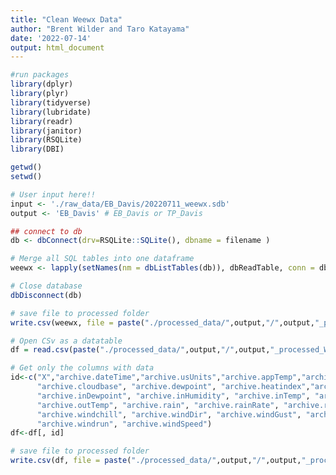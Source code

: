 ```yaml
---
title: "Clean Weewx Data"
author: "Brent Wilder and Taro Katayama"
date: '2022-07-14'
output: html_document
---
```


```r
#run packages
library(dplyr)
library(plyr)
library(tidyverse)
library(lubridate)
library(readr)
library(janitor)
library(RSQLite)
library(DBI)
```

```r

getwd()
setwd()

# User input here!!
input <- './raw_data/EB_Davis/20220711_weewx.sdb'
output <- 'EB_Davis' # EB_Davis or TP_Davis

## connect to db
db <- dbConnect(drv=RSQLite::SQLite(), dbname = filename )

# Merge all SQL tables into one dataframe
weewx <- lapply(setNames(nm = dbListTables(db)), dbReadTable, conn = db)

# Close database
dbDisconnect(db)

# save file to processed folder
write.csv(weewx, file = paste("./processed_data/",output,"/",output,"_processed_WEEWX.csv", sep = ""))

# Open CSv as a datatable
df = read.csv(paste("./processed_data/",output,"/",output,"_processed_WEEWX.csv", sep = ""))

# Get only the columns with data
id<-c("X","archive.dateTime","archive.usUnits","archive.appTemp","archive.barometer",
      "archive.cloudbase", "archive.dewpoint", "archive.heatindex","archive.humidex",
      "archive.inDewpoint", "archive.inHumidity", "archive.inTemp", "archive.outHumidity",
      "archive.outTemp", "archive.rain", "archive.rainRate", "archive.rxCheckPercent",
      "archive.windchill", "archive.windDir", "archive.windGust", "archive.windGustDir",
      "archive.windrun", "archive.windSpeed")
df<-df[, id]

# save file to processed folder
write.csv(df, file = paste("./processed_data/",output,"/",output,"_processed_WEEWX.csv", sep = ""))
  

```

